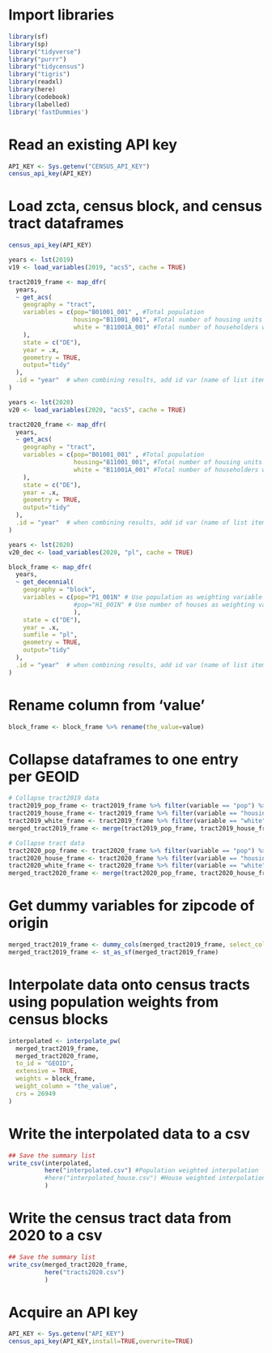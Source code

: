 # Import libraries
```r
library(sf)
library(sp)
library("tidyverse")
library("purrr")
library("tidycensus")
library("tigris")
library(readxl)
library(here)
library(codebook)
library(labelled)
library('fastDummies')
```


# Read an existing API key
```r
API_KEY <- Sys.getenv("CENSUS_API_KEY")
census_api_key(API_KEY)
```


# Load zcta, census block, and census tract dataframes
```r
census_api_key(API_KEY)

years <- lst(2019)
v19 <- load_variables(2019, "acs5", cache = TRUE)

tract2019_frame <- map_dfr(
  years,
  ~ get_acs(
    geography = "tract",
    variables = c(pop="B01001_001" , #Total population
                  housing="B11001_001", #Total number of housing units
                  white = "B11001A_001" #Total number of householders who are White alone
    ),
    state = c("DE"),
    year = .x,
    geometry = TRUE,
    output="tidy"
  ),
  .id = "year"  # when combining results, add id var (name of list item)
)

years <- lst(2020)
v20 <- load_variables(2020, "acs5", cache = TRUE)

tract2020_frame <- map_dfr(
  years,
  ~ get_acs(
    geography = "tract",
    variables = c(pop="B01001_001" , #Total population
                  housing="B11001_001", #Total number of housing units
                  white = "B11001A_001" #Total number of householders who are White alone
    ),
    state = c("DE"),
    year = .x,
    geometry = TRUE,
    output="tidy"
  ),
  .id = "year"  # when combining results, add id var (name of list item)
)

years <- lst(2020)
v20_dec <- load_variables(2020, "pl", cache = TRUE)

block_frame <- map_dfr(
  years,
  ~ get_decennial(
    geography = "block",
    variables = c(pop="P1_001N" # Use population as weighting variable
                  #pop="H1_001N" # Use number of houses as weighting variable
                  ),
    state = c("DE"),
    year = .x,
    sumfile = "pl",
    geometry = TRUE,
    output="tidy"
  ),
  .id = "year"  # when combining results, add id var (name of list item)
)
```

# Rename column from 'value'
```r
block_frame <- block_frame %>% rename(the_value=value)
```

# Collapse dataframes to one entry per GEOID
```r
# Collapse tract2019 data
tract2019_pop_frame <- tract2019_frame %>% filter(variable == "pop") %>% rename(pop=estimate) %>% select(GEOID, pop, geometry)
tract2019_house_frame <- tract2019_frame %>% filter(variable == "housing") %>% rename(housing=estimate) %>% select(GEOID, housing) %>% st_drop_geometry()
tract2019_white_frame <- tract2019_frame %>% filter(variable == "white") %>% rename(white=estimate) %>% select(GEOID, white) %>% st_drop_geometry()
merged_tract2019_frame <- merge(tract2019_pop_frame, tract2019_house_frame, by="GEOID") %>% merge(tract2019_white_frame, by="GEOID")

# Collapse tract data
tract2020_pop_frame <- tract2020_frame %>% filter(variable == "pop") %>% rename(pop=estimate) %>% select(GEOID, pop, geometry)
tract2020_house_frame <- tract2020_frame %>% filter(variable == "housing") %>% rename(housing=estimate) %>% select(GEOID, housing) %>% st_drop_geometry()
tract2020_white_frame <- tract2020_frame %>% filter(variable == "white") %>% rename(white=estimate) %>% select(GEOID, white) %>% st_drop_geometry()
merged_tract2020_frame <- merge(tract2020_pop_frame, tract2020_house_frame, by="GEOID") %>% merge(tract2020_white_frame, by="GEOID")
```

# Get dummy variables for zipcode of origin
```r
merged_tract2019_frame <- dummy_cols(merged_tract2019_frame, select_columns = "GEOID")
merged_tract2019_frame <- st_as_sf(merged_tract2019_frame)
```


# Interpolate data onto census tracts using population weights from census blocks
```r
interpolated <- interpolate_pw(
  merged_tract2019_frame,
  merged_tract2020_frame,
  to_id = "GEOID",
  extensive = TRUE, 
  weights = block_frame,
  weight_column = "the_value",
  crs = 26949
)
```


# Write the interpolated data to a csv
```r
## Save the summary list
write_csv(interpolated,
          here("interpolated.csv") #Population weighted interpolation
          #here("interpolated_house.csv") #House weighted interpolation
          )
```

# Write the census tract data from 2020 to a csv
```r
## Save the summary list
write_csv(merged_tract2020_frame,
          here("tracts2020.csv")
          )
```


# Acquire an API key
```r
API_KEY <- Sys.getenv("API_KEY")
census_api_key(API_KEY,install=TRUE,overwrite=TRUE)
```
